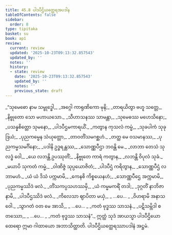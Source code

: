 ```yaml
---
title: 45.8 ပါဒပီဌိယတ္ထေရအပဒါန
tableOfContents: false
sidebar:
  order: 8
type: tipitaka
basket: su
book: ap1
review:
  current: review
  updated: '2025-10-23T09:13:32.857543'
  updated_by: ''
  notes: ''
  history:
  - state: review
    date: '2025-10-23T09:13:32.857543'
    updated_by: ''
    notes: ''
    previous_state: draft
---
```



<ReviewStatus review={frontmatter.review} showDetails={true} />

<HypothesisAnnotation frontmatter={frontmatter} />

<DynamicBreadcrumb />

<Division number="50" book="ap1" e="ch" v="20" p="433">

<Paragraph number="5838" type="verses" book="ap1">
_“သုမေဓော နာမ သမ္ဗုဒ္ဓေါ,_  
_အဂ္ဂေါ ကာရုဏိကော မုနိ;_  
_တာရယိတွာ ဗဟူ သတ္တေ,_  
_နိဗ္ဗုတော သော မဟာယသော._  

</Paragraph>

</Division>
<Division number="51" book="ap1" e="ch" v="20" p="433">

<Paragraph number="5839" type="verses" book="ap1">
_သီဟာသနဿ သာမန္တာ,_  
_သုမေဓဿ မဟေသိနော;_  
_ပသန္နစိတ္တော သုမနော,_  
_ပါဒပီဌမကာရယိံ._  

</Paragraph>

</Division>
<Division number="52" book="ap1" e="ch" v="20" p="433">

<Paragraph number="5840" type="verses" book="ap1">
_ကတွာန ကုသလံ ကမ္မံ,_  
_သုခပါကံ သုခုဒြယံ;_  
_ပုညကမ္မေန သံယုတ္တော,_  
_တာဝတိံသမဂစ္ဆဟံ._  

</Paragraph>

</Division>
<Division number="53" book="ap1" e="ch" v="20" p="433">

<Paragraph number="5841" type="verses" book="ap1">
_တတ္ထ မေ ဝသမာနဿ,_  
_ပုညကမ္မသမင်္ဂိနော;_  
_ပဒါနိ ဥဒ္ဓရန္တဿ,_  
_သောဏ္ဏပီဌာ ဘဝန္တိ မေ._  

</Paragraph>

</Division>
<Division number="54" book="ap1" e="ch" v="20" p="433">

<Paragraph number="5842" type="verses" book="ap1">
_လာဘာ တေသံ သုလဒ္ဓံ ဝေါ,_  
_ယေ လဘန္တိ ဥပဿုတိံ;_  
_နိဗ္ဗုတေ ကာရံ ကတွာန,_  
_လဘန္တိ ဝိပုလံ သုခံ._  

</Paragraph>

</Division>
<Division number="55" book="ap1" e="ch" v="20" p="433">

<Paragraph number="5843" type="verses" book="ap1">
_မယာပိ သုကတံ ကမ္မံ,_  
_ဝါဏိဇ္ဇံ သုပ္ပယောဇိတံ;_  
_ပါဒပီဌံ ကရိတွာန,_  
_သောဏ္ဏပီဌံ လဘာမဟံ._  

</Paragraph>

</Division>
<Division number="56" book="ap1" e="ch" v="20" p="433">

<Paragraph number="5844" type="verses" book="ap1">
_ယံ ယံ ဒိသံ ပက္ကမာမိ,_  
_ကေနစိ ကိစ္စယေနဟံ;_  
_သောဏ္ဏပီဌေ အက္ကမာမိ,_  
_ပုညကမ္မဿိဒံ ဖလံ._  

</Paragraph>

</Division>
<Division number="57" book="ap1" e="ch" v="20" p="433">

<Paragraph number="5845" type="verses" book="ap1">
_တိံသကပ္ပသဟဿမှိ,_  
_ယံ ကမ္မမကရိံ တဒါ;_  
_ဒုဂ္ဂတိံ နာဘိဇာနာမိ,_  
_ပါဒပီဌဿိဒံ ဖလံ._  

</Paragraph>

</Division>
<Division number="58" book="ap1" e="ch" v="20" p="433">

<Paragraph number="5846" type="verses" book="ap1">
_ကိလေသာ ဈာပိတာ မယှံ,_  
_ …ပေ… _  
_ဝိဟရာမိ အနာသဝေါ._  

</Paragraph>

</Division>
<Division number="59" book="ap1" e="ch" v="20" p="434">

<Paragraph number="5847" type="verses" book="ap1">
_သွာဂတံ ဝတ မေ အာသိ,_  
_ …ပေ… _  
_ကတံ ဗုဒ္ဓဿ သာသနံ._  

</Paragraph>

</Division>
<Division number="60" book="ap1" e="ch" v="20" p="434">

<Paragraph number="5848" type="verses" book="ap1">
_ပဋိသမ္ဘိဒါ စတဿော,_  
_ …ပေ… _  
_ကတံ ဗုဒ္ဓဿ သာသနံ”._  

</Paragraph>

<Paragraph number="5849" book="ap1">
ဣတ္ထံ သုဒံ အာယသ္မာ ပါဒပီဌိယော ထေရော ဣမာ ဂါထာယော အဘာသိတ္ထာတိ.

</Paragraph>
</Division>

<Paragraph number="5850" type="center" book="ap1">
ပါဒပီဌိယတ္ထေရဿာပဒါနံ အဋ္ဌမံ.
</Paragraph>